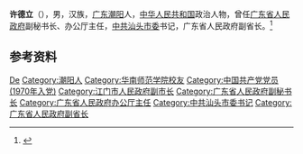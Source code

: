 '''许德立'''（{{bd|1945年|10月|}}），男，汉族，[[广东|广东]][[潮阳|潮阳]]人，[[中华人民共和国|中华人民共和国]]政治人物，曾任[[广东省人民政府|广东省人民政府]]副秘书长、办公厅主任，[[中共汕头市委|中共汕头市委]]书记，广东省人民政府副省长。<ref>{{Cite web|title=广东省十届人大一次会议选举省领导成员简历|url=http://news.southcn.com/gdnews/hotspot/gdlh/lhzxbd/200301200730.htm|accessdate=2020-07-13|work=南方网|archive-date=2020-07-13|archive-url=https://web.archive.org/web/20200713111027/http://news.southcn.com/gdnews/hotspot/gdlh/lhzxbd/200301200730.htm|dead-url=no}}</ref>

== 参考资料 ==
{{reflist}}

{{中国人物小作品}}

{{Authority control}}
{{DEFAULTSORT:Xu许}}
[[Category:许姓|De]]
[[Category:潮阳人|Category:潮阳人]]
[[Category:华南师范学院校友|Category:华南师范学院校友]]
[[Category:中国共产党党员_(1970年入党)|Category:中国共产党党员 (1970年入党)]]
[[Category:江门市人民政府副市长|Category:江门市人民政府副市长]]
[[Category:广东省人民政府副秘书长|Category:广东省人民政府副秘书长]]
[[Category:广东省人民政府办公厅主任|Category:广东省人民政府办公厅主任]]
[[Category:中共汕头市委书记|Category:中共汕头市委书记]]
[[Category:广东省人民政府副省长|Category:广东省人民政府副省长]]